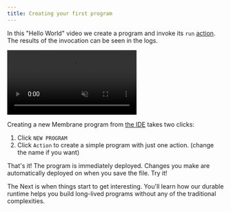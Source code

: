 ```yaml
---
title: Creating your first program
---
```



In this "Hello World" video we create a program and invoke its `run` [action](/concepts/schema#actions). The results of
the invocation can be seen in the logs.

<video src="/cloud-assets/new-program.mp4" muted autoplay loop></video>

Creating a new Membrane program from <a href="https://membrane.io/ide" target="_blank">the IDE</a> takes two clicks:

<Steps>

1. Click `NEW PROGRAM`
2. Click `Action` to create a simple program with just one action. (change the name if you want)

</Steps>

That's it! The program is immediately deployed. Changes you make are automatically deployed on when you save the file. Try it!

The Next is when things start to get interesting. You'll learn how our durable runtime helps you build long-lived programs without any of the traditional complexities.
